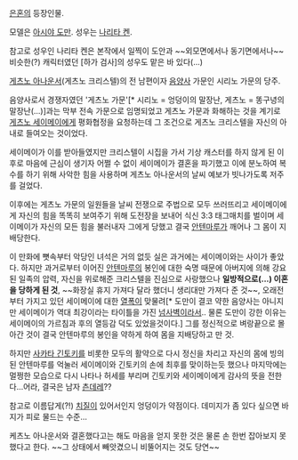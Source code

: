 [[은혼]]의 등장인물.

모델은 [[아시야 도만]]. 성우는 [[나리타 켄]].

참고로 성우인 나리타 켄은 본작에서 일찍이 도안과 ~~외모면에서나 동기면에서나~~비슷한(?) 캐릭터였던 [하가 검사]의 성우도 맡은 바 있다(...)

[[게츠노 아나운서]](게츠노 크리스텔)의 전 남편이자 [[음양사]] 가문인 시리노 가문의 당주.

음양사로서 경쟁자였던 '게츠노 가문'[* 시리노 = 엉덩이의 말장난, 게츠노 = 똥구녕의 말장난(...)]과는 막부 전속 가문으로 임명되었고 게츠노 가문과 화해하는 것을 계기로 [[게츠노 세이메이]]에게 평화협정을 요청하는데 그 조건으로 게츠노 크리스텔을 자신의 아내로 들여오는 것이었다.

세이메이가 이를 받아들였지만 크리스텔이 시집을 가서 기상 캐스터를 하지 않게 된 이후로 마음에 근심이 생기자 어쩔 수 없이 세이메이가 결혼을 파기했고 이에 분노하여 복수를 하기 위해 사악한 힘을 사용하며 게츠노 아나운서의 날씨 예보가 빗나가도록 저주를 걸었다.

이후에는 게츠노 가문의 일원들을 날씨 전쟁으로 주법으로 모두 쓰러뜨리고 세이메이에게 자신의 힘을 똑똑히 보여주기 위해 도전장을 보내어 식신 3:3 태그매치를 벌이며 세이메이가 자신의 모든 힘을 불러내자 그에게 당했고 결국 [[안텐마루]]가 깨어나 그 몸이 지배당한다.

이 만화에 뼛속부터 악당인 녀석은 거의 없듯 실은 과거에는 세이메이와는 사이가 좋았다. 하지만 과거로부터 이어진 [[안텐마루]]의 봉인에 대한 숙명 때문에 아버지에 의해 강요된 일족의 압력, 자신을 위로해준 크리스텔을 진심으로 사랑했으나 '''일방적으로(...) 이혼을 당하게 된 것''', ~~화장실 휴지 가져다 달라 했더니 생리대만 가져다 준 것~~,  오래전부터 가지고 있던 세이메이에 대한 [[열폭]]이 맞물려[* 도만이 결코 약한 음양사는 아니지만 세이메이가 역대 최강이라는 타이틀을 가진 [[넘사벽]]이라서.. 물론 도만이 강한 이유는  세이메이의 가르침과 후의 열등감 덕도 있었을것이다.] 그를 정신적으로 벼랑끝으로 몰아간 것이 결국 안텐마루의 봉인을 약하게 하여 몸을 지배당하고 만 것.

하지만 [[사카타 긴토키]]를 비롯한 모두의 활약으로 다시 정신을 차리고 자신의 몸에 빙의된 안텐마루를 억눌러 세이메이와 긴토키의 손에 최후를 맞이하는듯 했으나 마지막에는 멀쩡한 모습으로 다시 나타나 허세를 부리며 긴토키와 세이메이에게 감사의 뜻을 전한다...어라, 결국은 남자 [[츤데레]]??

참고로 이름답게(?!) [[치질]]이 있어서인지 엉덩이가 약점이다. 데미지가 좀 있다 싶으면 바지가 피로 물드는 수준...

케츠노 아나운서와 결혼했다고는 해도 마음을 얻지 못한 것은 물론 손 한번 잡아보지 못했다고 한다. ~~그 상태에서 빼앗겼으니 비뚤어지는 것도 당연~~
